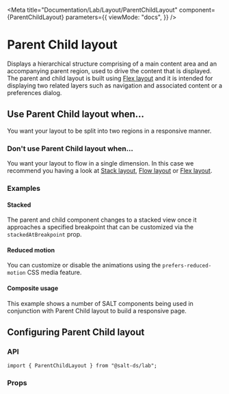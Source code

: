 
<Meta
  title="Documentation/Lab/Layout/ParentChildLayout"
  component={ParentChildLayout}
  parameters={{
    viewMode: "docs",
  }}
/>

# Parent Child layout

Displays a hierarchical structure comprising of a main content area and an accompanying parent region, used to drive the content that is displayed.
The parent and child layout is built using [Flex layout](?path=/docs/documentation-core-layout-flexlayout--page) and it is intended for displaying two related layers such as navigation and associated content or a preferences dialog.

<Canvas>
  <Story id="lab-layout-parentchildlayout--default-parent-child-layout" />
</Canvas>

## Use Parent Child layout when...

You want your layout to be split into two regions in a responsive manner.

### Don't use Parent Child layout when...

You want your layout to flow in a single dimension. In this case we recommend you having a look at [Stack layout](?path=/docs/documentation-core-layout-stacklayout--page), [Flow layout](?path=/docs/documentation-core-layout-flowlayout--page) or [Flex layout](?path=/docs/documentation-core-layout-flexlayout--page).

### Examples

#### Stacked

The parent and child component changes to a stacked view once it approaches a specified breakpoint that can be customized via the `stackedAtBreakpoint` prop.

<Canvas>
  <Story id="lab-layout-parentchildlayout--toolkit-parent-child-layout-stacked" />
</Canvas>

#### Reduced motion

You can customize or disable the animations using the `prefers-reduced-motion` CSS media feature.

<Canvas>
  <Story id="lab-layout-parentchildlayout--toolkit-parent-child-layout-reduced-motion" />
</Canvas>

#### Composite usage

This example shows a number of SALT components being used in conjunction with Parent Child layout to build a responsive page.

<Canvas>
  <Story id="lab-layout-parentchildlayout--parent-child-layout-composite" />
</Canvas>

## Configuring Parent Child layout

### API

```
import { ParentChildLayout } from "@salt-ds/lab";
```

### Props

<ArgsTable of={ParentChildLayout} />

<HelpAndSupport />

